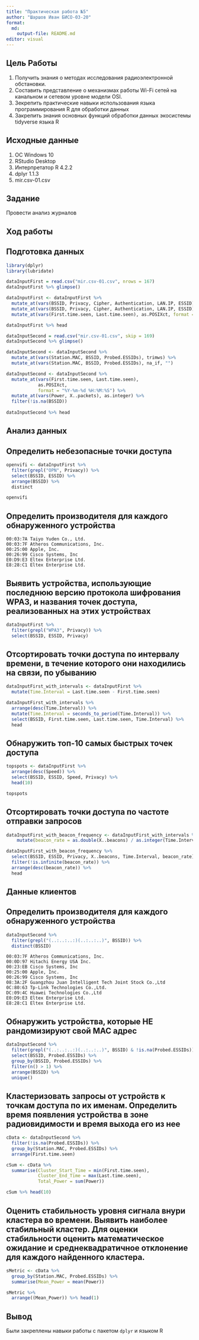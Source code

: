 ```yaml
---
title: "Практическая работа №5"
author: "Шаршов Иван БИСО-03-20"
format: 
  md:
    output-file: README.md
editor: visual
---
```


## Цель Работы

1.  Получить знания о методах исследования радиоэлектронной обстановки.
2.  Составить представление о механизмах работы Wi-Fi сетей на канальном и сетевом уровне модели OSI.
3.  Зекрепить практические навыки использования языка программирования R для обработки данных
4.  Закрепить знания основных функций обработки данных экосистемы tidyverse языка R

## Исходные данные

1.  ОС Windows 10
2.  RStudio Desktop
3.  Интерпретатор R 4.2.2
4.  dplyr 1.1.3
5.  mir.csv-01.csv

## Задание

Провести анализ журналов

## Ход работы

## Подготовка данных

```r
library(dplyr)
library(lubridate)
```


```r
dataInputFirst = read.csv("mir.csv-01.csv", nrows = 167)
dataInputFirst %>% glimpse()
```

```r
dataInputFirst <- dataInputFirst %>% 
  mutate_at(vars(BSSID, Privacy, Cipher, Authentication, LAN.IP, ESSID), trimws) %>%
  mutate_at(vars(BSSID, Privacy, Cipher, Authentication, LAN.IP, ESSID), na_if, "") %>% 
  mutate_at(vars(First.time.seen, Last.time.seen), as.POSIXct, format = "%Y-%m-%d %H:%M:%S")

dataInputFirst %>% head
```

```r
dataInputSecond = read.csv("mir.csv-01.csv", skip = 169)
dataInputSecond %>% glimpse()
```

```r
dataInputSecond <- dataInputSecond %>% 
  mutate_at(vars(Station.MAC, BSSID, Probed.ESSIDs), trimws) %>%
  mutate_at(vars(Station.MAC, BSSID, Probed.ESSIDs), na_if, "")

dataInputSecond <- dataInputSecond %>% 
  mutate_at(vars(First.time.seen, Last.time.seen), 
            as.POSIXct, 
            format = "%Y-%m-%d %H:%M:%S") %>%
  mutate_at(vars(Power, X..packets), as.integer) %>%
  filter(!is.na(BSSID))
  
dataInputSecond %>% head
```

## Анализ данных

## Определить небезопасные точки доступа

```r
openvifi <- dataInputFirst %>% 
  filter(grepl("OPN", Privacy)) %>%
  select(BSSID, ESSID) %>%
  arrange(BSSID) %>%
  distinct

openvifi
```

## Определить производителя для каждого обнаруженного устройства
```text
00:03:7A Taiyo Yuden Co., Ltd.
00:03:7F Atheros Communications, Inc.
00:25:00 Apple, Inc.
00:26:99 Cisco Systems, Inc
E0:D9:E3 Eltex Enterprise Ltd.
E8:28:C1 Eltex Enterprise Ltd.
```

## Выявить устройства, использующие последнюю версию протокола шифрования WPA3, и названия точек доступа, реализованных на этих устройствах

```r
dataInputFirst %>%
  filter(grepl("WPA3", Privacy)) %>%
  select(BSSID, ESSID, Privacy)
```

## Отсортировать точки доступа по интервалу времени, в течение которого они находились на связи, по убыванию

```r
dataInputFirst_with_intervals <- dataInputFirst %>% 
  mutate(Time.Interval = Last.time.seen - First.time.seen)

dataInputFirst_with_intervals %>%
  arrange(desc(Time.Interval)) %>%
  mutate(Time.Interval = seconds_to_period(Time.Interval)) %>%
  select(BSSID, First.time.seen, Last.time.seen, Time.Interval) %>%
  head
```

## Обнаружить топ-10 самых быстрых точек доступа

```r
topspots <- dataInputFirst %>%
  arrange(desc(Speed)) %>%
  select(BSSID, ESSID, Speed, Privacy) %>%
  head(10)

topspots
```

## Отсортировать точки доступа по частоте отправки запросов

```r
dataInputFirst_with_beacon_frequency <- dataInputFirst_with_intervals %>% 
    mutate(beacon_rate = as.double(X..beacons) / as.integer(Time.Interval))

dataInputFirst_with_beacon_frequency %>%
  select(BSSID, ESSID, Privacy, X..beacons, Time.Interval, beacon_rate) %>%
  filter(!is.infinite(beacon_rate)) %>%
  arrange(desc(beacon_rate)) %>%
  head
```

## Данные клиентов

## Определить производителя для каждого обнаруженного устройства

```r
dataInputSecond %>%
  filter(grepl("(..:..:..:)(..:..:..)", BSSID)) %>%
  distinct(BSSID)
```

```text
00:03:7F Atheros Communications, Inc.
00:0D:97 Hitachi Energy USA Inc.
00:23:EB Cisco Systems, Inc
00:25:00 Apple, Inc.
00:26:99 Cisco Systems, Inc
08:3A:2F Guangzhou Juan Intelligent Tech Joint Stock Co.,Ltd
0C:80:63 Tp-Link Technologies Co.,Ltd.
DC:09:4C Huawei Technologies Co.,Ltd
E0:D9:E3 Eltex Enterprise Ltd.
E8:28:C1 Eltex Enterprise Ltd.
```


## Обнаружить устройства, которые НЕ рандомизируют свой MAC адрес

```r
dataInputSecond %>%
  filter(grepl("(..:..:..:)(..:..:..)", BSSID) & !is.na(Probed.ESSIDs)) %>%
  select(BSSID, Probed.ESSIDs) %>%
  group_by(BSSID, Probed.ESSIDs) %>%
  filter(n() > 1) %>%
  arrange(BSSID) %>%
  unique()
```

## Кластеризовать запросы от устройств к точкам доступа по их именам. Определить время появления устройства в зоне радиовидимости и время выхода его из нее

```r
cData <- dataInputSecond %>%
  filter(!is.na(Probed.ESSIDs)) %>%
  group_by(Station.MAC, Probed.ESSIDs) %>%
  arrange(First.time.seen)

cSum <- cData %>%
  summarise(Cluster_Start_Time = min(First.time.seen),
            Cluster_End_Time = max(Last.time.seen),
            Total_Power = sum(Power))

cSum %>% head(10)
```

## Оценить стабильность уровня сигнала внури кластера во времени. Выявить наиболее стабильный кластер. Для оценки стабильности оценить математическое ожидание и среднеквадратичное отклонение для каждого найденного кластера.

```r
sMetric <- cData %>%
  group_by(Station.MAC, Probed.ESSIDs) %>%
  summarise(Mean_Power = mean(Power))

sMetric %>%
  arrange((Mean_Power)) %>% head(1)
```

## Вывод

Были закреплены навыки работы с пакетом `dplyr` и языком R